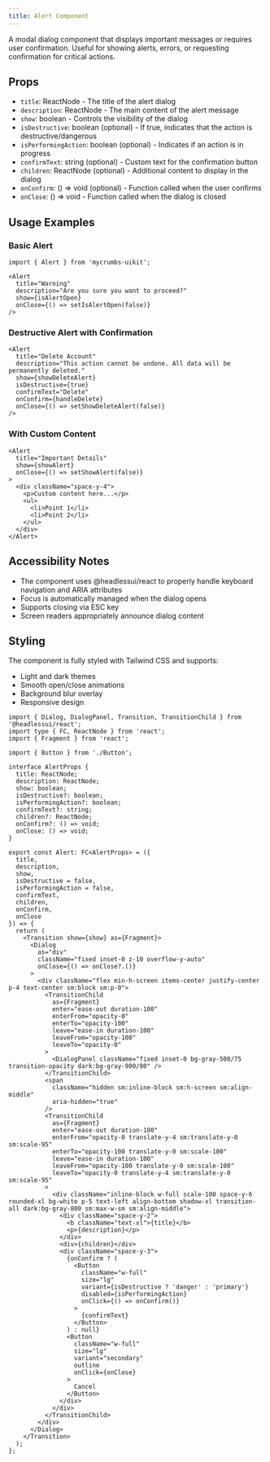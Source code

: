 ```yaml
---
title: Alert Component
---
```


A modal dialog component that displays important messages or requires user confirmation. Useful for showing alerts, errors, or requesting confirmation for critical actions.

## Props

- `title`: ReactNode - The title of the alert dialog
- `description`: ReactNode - The main content of the alert message
- `show`: boolean - Controls the visibility of the dialog
- `isDestructive`: boolean (optional) - If true, indicates that the action is destructive/dangerous
- `isPerformingAction`: boolean (optional) - Indicates if an action is in progress
- `confirmText`: string (optional) - Custom text for the confirmation button
- `children`: ReactNode (optional) - Additional content to display in the dialog
- `onConfirm`: () => void (optional) - Function called when the user confirms
- `onClose`: () => void - Function called when the dialog is closed

## Usage Examples

### Basic Alert
```tsx
import { Alert } from 'mycrumbs-uikit';

<Alert
  title="Warning"
  description="Are you sure you want to proceed?"
  show={isAlertOpen}
  onClose={() => setIsAlertOpen(false)}
/>
```

### Destructive Alert with Confirmation
```tsx
<Alert
  title="Delete Account"
  description="This action cannot be undone. All data will be permanently deleted."
  show={showDeleteAlert}
  isDestructive={true}
  confirmText="Delete"
  onConfirm={handleDelete}
  onClose={() => setShowDeleteAlert(false)}
/>
```

### With Custom Content
```tsx
<Alert
  title="Important Details"
  show={showAlert}
  onClose={() => setShowAlert(false)}
>
  <div className="space-y-4">
    <p>Custom content here...</p>
    <ul>
      <li>Point 1</li>
      <li>Point 2</li>
    </ul>
  </div>
</Alert>
```

## Accessibility Notes

- The component uses @headlessui/react to properly handle keyboard navigation and ARIA attributes
- Focus is automatically managed when the dialog opens
- Supports closing via ESC key
- Screen readers appropriately announce dialog content

## Styling

The component is fully styled with Tailwind CSS and supports:
- Light and dark themes
- Smooth open/close animations
- Background blur overlay
- Responsive design

```tsx
import { Dialog, DialogPanel, Transition, TransitionChild } from '@headlessui/react';
import type { FC, ReactNode } from 'react';
import { Fragment } from 'react';

import { Button } from './Button';

interface AlertProps {
  title: ReactNode;
  description: ReactNode;
  show: boolean;
  isDestructive?: boolean;
  isPerformingAction?: boolean;
  confirmText?: string;
  children?: ReactNode;
  onConfirm?: () => void;
  onClose: () => void;
}

export const Alert: FC<AlertProps> = ({
  title,
  description,
  show,
  isDestructive = false,
  isPerformingAction = false,
  confirmText,
  children,
  onConfirm,
  onClose
}) => {
  return (
    <Transition show={show} as={Fragment}>
      <Dialog
        as="div"
        className="fixed inset-0 z-10 overflow-y-auto"
        onClose={() => onClose?.()}
      >
        <div className="flex min-h-screen items-center justify-center p-4 text-center sm:block sm:p-0">
          <TransitionChild
            as={Fragment}
            enter="ease-out duration-100"
            enterFrom="opacity-0"
            enterTo="opacity-100"
            leave="ease-in duration-100"
            leaveFrom="opacity-100"
            leaveTo="opacity-0"
          >
            <DialogPanel className="fixed inset-0 bg-gray-500/75 transition-opacity dark:bg-gray-900/80" />
          </TransitionChild>
          <span
            className="hidden sm:inline-block sm:h-screen sm:align-middle"
            aria-hidden="true"
          />
          <TransitionChild
            as={Fragment}
            enter="ease-out duration-100"
            enterFrom="opacity-0 translate-y-4 sm:translate-y-0 sm:scale-95"
            enterTo="opacity-100 translate-y-0 sm:scale-100"
            leave="ease-in duration-100"
            leaveFrom="opacity-100 translate-y-0 sm:scale-100"
            leaveTo="opacity-0 translate-y-4 sm:translate-y-0 sm:scale-95"
          >
            <div className="inline-block w-full scale-100 space-y-6 rounded-xl bg-white p-5 text-left align-bottom shadow-xl transition-all dark:bg-gray-800 sm:max-w-sm sm:align-middle">
              <div className="space-y-2">
                <b className="text-xl">{title}</b>
                <p>{description}</p>
              </div>
              <div>{children}</div>
              <div className="space-y-3">
                {onConfirm ? (
                  <Button
                    className="w-full"
                    size="lg"
                    variant={isDestructive ? 'danger' : 'primary'}
                    disabled={isPerformingAction}
                    onClick={() => onConfirm()}
                  >
                    {confirmText}
                  </Button>
                ) : null}
                <Button
                  className="w-full"
                  size="lg"
                  variant="secondary"
                  outline
                  onClick={onClose}
                >
                  Cancel
                </Button>
              </div>
            </div>
          </TransitionChild>
        </div>
      </Dialog>
    </Transition>
  );
};

```